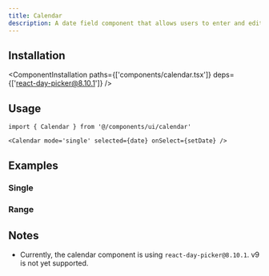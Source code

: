 ```yaml
---
title: Calendar
description: A date field component that allows users to enter and edit date.
---
```


<ComponentPreview name='calendar/calendar' />

## Installation

<ComponentInstallation paths={['components/calendar.tsx']} deps={['react-day-picker@8.10.1']} />

## Usage

```tsx
import { Calendar } from '@/components/ui/calendar'
```

```tsx
<Calendar mode='single' selected={date} onSelect={setDate} />
```

## Examples

### Single

<ComponentPreview name='calendar/calendar' />

### Range

<ComponentPreview name='calendar/range' />

## Notes

- Currently, the calendar component is using `react-day-picker@8.10.1`. v9 is not yet supported.
